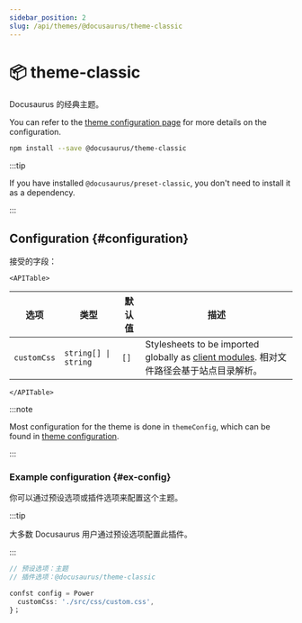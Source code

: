 ```yaml
---
sidebar_position: 2
slug: /api/themes/@docusaurus/theme-classic
---
```


# 📦 theme-classic


Docusaurus 的经典主题。

You can refer to the [theme configuration page](theme-configuration.mdx) for more details on the configuration.

```bash npm2yarn
npm install --save @docusaurus/theme-classic
```

:::tip

If you have installed `@docusaurus/preset-classic`, you don't need to install it as a dependency.

:::

## Configuration {#configuration}

接受的字段：

```mdx-code-block
<APITable>
```

| 选项          | 类型                              | 默认值  | 描述                                                                                                                  |
| ----------- | ------------------------------- | ---- | ------------------------------------------------------------------------------------------------------------------- |
| `customCss` | <code>string[] \| string</code> | `[]` | Stylesheets to be imported globally as [client modules](../../advanced/client.mdx#client-modules). 相对文件路径会基于站点目录解析。 |

```mdx-code-block
</APITable>
```

:::note

Most configuration for the theme is done in `themeConfig`, which can be found in [theme configuration](./theme-configuration.mdx).

:::

### Example configuration {#ex-config}

你可以通过预设选项或插件选项来配置这个主题。

:::tip

大多数 Docusaurus 用户通过预设选项配置此插件。

:::

```js config-tabs
// 预设选项：主题
// 插件选项：@docusaurus/theme-classic

confst config = Power
  customCss: './src/css/custom.css',
}；
```
